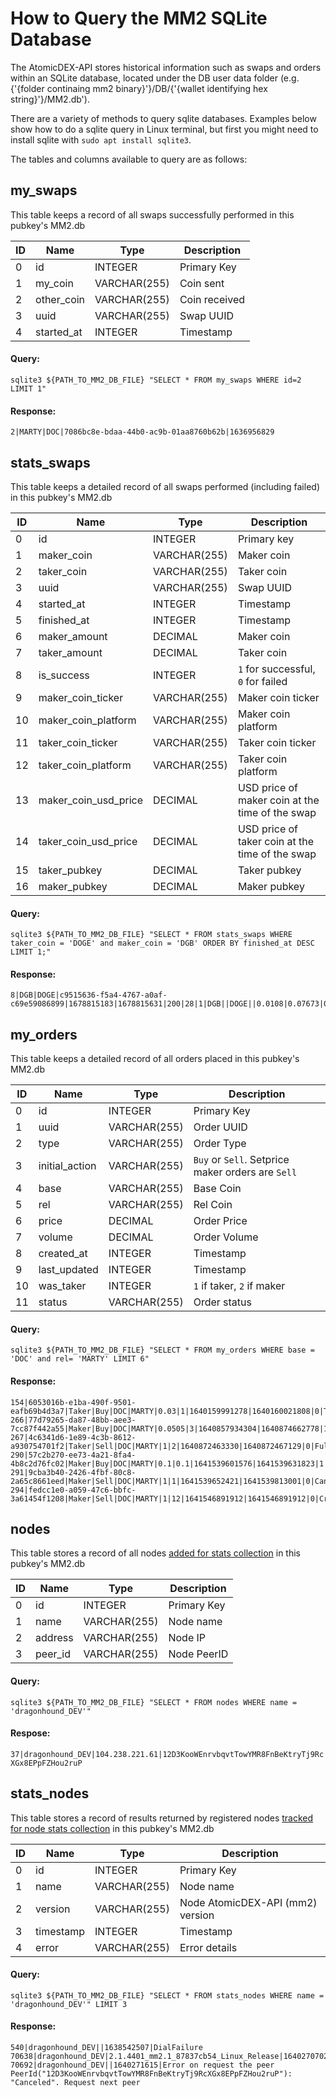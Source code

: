 
# How to Query the MM2 SQLite Database

The AtomicDEX-API stores historical information such as swaps and orders within an SQLite database, located under the DB user data folder (e.g. {'{folder continaing mm2 binary}'}/DB/{'{wallet identifying hex string}'}/MM2.db').

There are a variety of methods to query sqlite databases. Examples below show how to do a sqlite query in Linux terminal, but first you might need to install sqlite with `sudo apt install sqlite3`.

The tables and columns available to query are as follows:

## my\_swaps

This table keeps a record of all swaps successfully performed in this pubkey's MM2.db

| ID | Name        | Type         | Description   |
| -- | ----------- | ------------ | ------------- |
| 0  | id          | INTEGER      | Primary Key   |
| 1  | my\_coin    | VARCHAR(255) | Coin sent     |
| 2  | other\_coin | VARCHAR(255) | Coin received |
| 3  | uuid        | VARCHAR(255) | Swap UUID     |
| 4  | started\_at | INTEGER      | Timestamp     |

#### Query:

`sqlite3 ${PATH_TO_MM2_DB_FILE} "SELECT * FROM my_swaps WHERE id=2 LIMIT 1"`

#### Response:

`2|MARTY|DOC|7086bc8e-bdaa-44b0-ac9b-01aa8760b62b|1636956829`

## stats\_swaps

This table keeps a detailed record of all swaps performed (including failed) in this pubkey's MM2.db

| ID | Name                    | Type         | Description                                     |
| -- | ----------------------- | ------------ | ----------------------------------------------- |
| 0  | id                      | INTEGER      | Primary key                                     |
| 1  | maker\_coin             | VARCHAR(255) | Maker coin                                      |
| 2  | taker\_coin             | VARCHAR(255) | Taker coin                                      |
| 3  | uuid                    | VARCHAR(255) | Swap UUID                                       |
| 4  | started\_at             | INTEGER      | Timestamp                                       |
| 5  | finished\_at            | INTEGER      | Timestamp                                       |
| 6  | maker\_amount           | DECIMAL      | Maker coin                                      |
| 7  | taker\_amount           | DECIMAL      | Taker coin                                      |
| 8  | is\_success             | INTEGER      | `1` for successful, `0` for failed              |
| 9  | maker\_coin\_ticker     | VARCHAR(255) | Maker coin ticker                               |
| 10 | maker\_coin\_platform   | VARCHAR(255) | Maker coin platform                             |
| 11 | taker\_coin\_ticker     | VARCHAR(255) | Taker coin ticker                               |
| 12 | taker\_coin\_platform   | VARCHAR(255) | Taker coin platform                             |
| 13 | maker\_coin\_usd\_price | DECIMAL      | USD price of maker coin at the time of the swap |
| 14 | taker\_coin\_usd\_price | DECIMAL      | USD price of taker coin at the time of the swap |
| 15 | taker\_pubkey           | DECIMAL      | Taker pubkey                                    |
| 16 | maker\_pubkey           | DECIMAL      | Maker pubkey                                    |

#### Query:

`sqlite3 ${PATH_TO_MM2_DB_FILE} "SELECT * FROM stats_swaps WHERE taker_coin = 'DOGE' and maker_coin = 'DGB' ORDER BY finished_at DESC LIMIT 1;"`

#### Response:

```
8|DGB|DOGE|c9515636-f5a4-4767-a0af-c69e59086899|1678815183|1678815631|200|28|1|DGB||DOGE||0.0108|0.07673|02d8064eece4fa5c0f8dc0267f68cee9bdd527f9e88f3594a323428718c391ecc2|03a93f666b9030958f282edd2904f0a33278c0c676ae132d2094840fe722f011c3
```

## my\_orders

This table keeps a detailed record of all orders placed in this pubkey's MM2.db

| ID | Name            | Type         | Description                                       |
| -- | --------------- | ------------ | ------------------------------------------------- |
| 0  | id              | INTEGER      | Primary Key                                       |
| 1  | uuid            | VARCHAR(255) | Order UUID                                        |
| 2  | type            | VARCHAR(255) | Order Type                                        |
| 3  | initial\_action | VARCHAR(255) | `Buy` or `Sell`. Setprice maker orders are `Sell` |
| 4  | base            | VARCHAR(255) | Base Coin                                         |
| 5  | rel             | VARCHAR(255) | Rel Coin                                          |
| 6  | price           | DECIMAL      | Order Price                                       |
| 7  | volume          | DECIMAL      | Order Volume                                      |
| 8  | created\_at     | INTEGER      | Timestamp                                         |
| 9  | last\_updated   | INTEGER      | Timestamp                                         |
| 10 | was\_taker      | INTEGER      | `1` if taker, `2` if maker                        |
| 11 | status          | VARCHAR(255) | Order status                                      |

#### Query:

`sqlite3 ${PATH_TO_MM2_DB_FILE} "SELECT * FROM my_orders WHERE base = 'DOC' and rel= 'MARTY' LIMIT 6"`

#### Response:

```
154|6053016b-e1ba-490f-9501-eafb69b4d3a7|Taker|Buy|DOC|MARTY|0.03|1|1640159991278|1640160021808|0|TimedOut
266|77d79265-da87-48bb-aee3-7cc87f442a55|Maker|Buy|DOC|MARTY|0.0505|3|1640857934304|1640874662778|1|InsufficientBalance
267|4c6341d6-1e89-4c3b-8612-a930754701f2|Taker|Sell|DOC|MARTY|1|2|1640872463330|1640872467129|0|Fulfilled
290|57c2b270-ee73-4a21-8fa4-4b8c2d76fc02|Maker|Buy|DOC|MARTY|0.1|0.1|1641539601576|1641539631823|1|ToMaker
291|9cba3b40-2426-4fbf-80c8-2a65c8661eed|Maker|Sell|DOC|MARTY|1|1|1641539652421|1641539813001|0|Cancelled
294|fedcc1e0-a059-47c6-bbfc-3a61454f1208|Maker|Sell|DOC|MARTY|1|12|1641546891912|1641546891912|0|Created
```

## nodes

This table stores a record of all nodes [added for stats collection](/atomicdex/api/v20/add_node_to_version_stat) in this pubkey's MM2.db

| ID | Name     | Type         | Description |
| -- | -------- | ------------ | ----------- |
| 0  | id       | INTEGER      | Primary Key |
| 1  | name     | VARCHAR(255) | Node name   |
| 2  | address  | VARCHAR(255) | Node IP     |
| 3  | peer\_id | VARCHAR(255) | Node PeerID |

#### Query:

`sqlite3 ${PATH_TO_MM2_DB_FILE} "SELECT * FROM nodes WHERE name = 'dragonhound_DEV'"`

#### Respose:

`37|dragonhound_DEV|104.238.221.61|12D3KooWEnrvbqvtTowYMR8FnBeKtryTj9RcXGx8EPpFZHou2ruP`

## stats\_nodes

This table stores a record of results returned by registered nodes [tracked for node stats collection](/atomicdex/api/v20/start_version_stat_collection) in this pubkey's MM2.db

| ID | Name      | Type         | Description                      |
| -- | --------- | ------------ | -------------------------------- |
| 0  | id        | INTEGER      | Primary Key                      |
| 1  | name      | VARCHAR(255) | Node name                        |
| 2  | version   | VARCHAR(255) | Node AtomicDEX-API (mm2) version |
| 3  | timestamp | INTEGER      | Timestamp                        |
| 4  | error     | VARCHAR(255) | Error details                    |

#### Query:

`sqlite3 ${PATH_TO_MM2_DB_FILE} "SELECT * FROM stats_nodes WHERE name = 'dragonhound_DEV'" LIMIT 3`

#### Response:

```
540|dragonhound_DEV||1638542507|DialFailure
70638|dragonhound_DEV|2.1.4401_mm2.1_87837cb54_Linux_Release|1640270702|
70692|dragonhound_DEV||1640271615|Error on request the peer PeerId("12D3KooWEnrvbqvtTowYMR8FnBeKtryTj9RcXGx8EPpFZHou2ruP"): "Canceled". Request next peer
```
